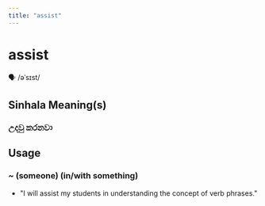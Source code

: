 ```yaml
---
title: "assist"
---
```


# assist

🗣️ /əˈsɪst/

## Sinhala Meaning(s)

### උදවු කරනවා

## Usage

### ~ (someone) (in/with something)

- "I will assist my students in understanding the concept of verb phrases."

